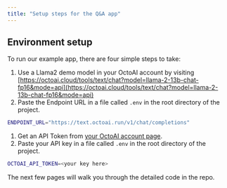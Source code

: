 ```yaml
---
title: "Setup steps for the Q&A app"
---
```


## Environment setup

To run our example app, there are four simple steps to take:

1. Use a Llama2 demo model in your OctoAI account by visiting [https://octoai.cloud/tools/text/chat?model=llama-2-13b-chat-fp16&mode=api](https://octoai.cloud/tools/text/chat?model=llama-2-13b-chat-fp16&mode=api)
2. Paste the Endpoint URL in a file called `.env` in the root directory of the project.


```Bash Bash
ENDPOINT_URL="https://text.octoai.run/v1/chat/completions"
```

1. Get an API Token from [your OctoAI account page](https://octoai.cloud/settings).
2. Paste your API key in a file called `.env` in the root directory of the project.


```Bash Bash
OCTOAI_API_TOKEN=<your key here>
```

The next few pages will walk you through the detailed code in the repo.